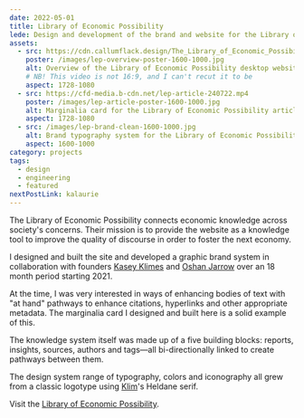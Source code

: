 ```yaml
---
date: 2022-05-01
title: Library of Economic Possibility
lede: Design and development of the brand and website for the Library of Economic Possibility. Built in collaboration with founders Kasey Klimes and Oshan Jarrow.
assets:
  - src: https://cdn.callumflack.design/The_Library_of_Economic_Possibility_home_page_4_November_2022.mp4
    poster: /images/lep-overview-poster-1600-1000.jpg
    alt: Overview of the Library of Economic Possibility desktop website.
    # NB! This video is not 16:9, and I can't recut it to be
    aspect: 1728-1080
  - src: https://cfd-media.b-cdn.net/lep-article-240722.mp4
    poster: /images/lep-article-poster-1600-1000.jpg
    alt: Marginalia card for the Library of Economic Possibility articles.
    aspect: 1728-1080
  - src: /images/lep-brand-clean-1600-1000.jpg
    alt: Brand typography system for the Library of Economic Possibility.
    aspect: 1600-1000
category: projects
tags:
  - design
  - engineering
  - featured
nextPostLink: kalaurie
---
```


<MediaDialogVideo
  aspect="2074-1440"
  src="https://cdn.callumflack.design/The_Library_of_Economic_Possibility_home_page_4_November_2022.mp4"
  poster="/images/lep-overview-poster-1600-1000.jpg"
  alt="Overview of the Library of Economic Possibility desktop website."
/>

The Library of Economic Possibility connects economic knowledge across society's concerns. Their mission is to provide the website as a knowledge tool to improve the quality of discourse in order to foster the next economy.

I designed and built the site and developed a graphic brand system in collaboration with founders [Kasey Klimes](https://www.kaseyklimes.com/) and [Oshan Jarrow](https://www.musingmind.org/) over an 18 month period starting 2021.

At the time, I was very interested in ways of enhancing bodies of text with "at hand" pathways to enhance citations, hyperlinks and other appropriate metadata. The marginalia card I designed and built here is a solid example of this.

<MediaDialogVideo
  aspect="1728-1080"
  src="https://cfd-media.b-cdn.net/lep-article-240722.mp4"
  poster="/images/lep-article-poster-1600-1000.jpg"
  alt="Marginalia card for the Library of Economic Possibility articles."
/>

The knowledge system itself was made up of a five building blocks: reports, insights, sources, authors and tags—all bi-directionally linked to create pathways between them.

<MediaDialogVideo
  aspect="1728-1080"
  src="https://cfd-media.b-cdn.net/lep-knowledge-system.mp4"
  poster="/images/lep-knowledge-system-poster-1600-1000.jpg"
  alt="Bi-directional knowledge system for the Library of Economic Possibility."
  caption="Bi-directional knowledge system for the Library of Economic Possibility."
/>

The design system range of typography, colors and iconography all grew from a classic logotype using [Klim](https://klim.co.nz/)'s Heldane serif.

<MediaDialogImage
  src="/images/lep-brand-clean-1600-1000.jpg"
  alt="Brand typography system for the Library of Economic Possibility."
  aspect="1600-1000"
  caption="Brand typography system for the Library of Economic Possibility."
/>

Visit the [Library of Economic Possibility](https://www.economicpossibility.org/).

